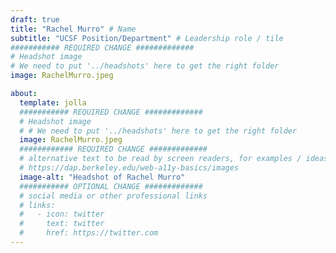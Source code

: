 ```yaml
---
draft: true
title: "Rachel Murro" # Name
subtitle: "UCSF Position/Department" # Leadership role / tile
########### REQUIRED CHANGE #############
# Headshot image 
# We need to put '../headshots' here to get the right folder
image: RachelMurro.jpeg

about:
  template: jolla
  ########### REQUIRED CHANGE #############
  # Headshot image 
  # # We need to put '../headshots' here to get the right folder
  image: RachelMurro.jpeg
  ############ REQUIRED CHANGE #############
  # alternative text to be read by screen readers, for examples / ideas see:
  # https://dap.berkeley.edu/web-a11y-basics/images
  image-alt: "Headshot of Rachel Murro"
  ########### OPTIONAL CHANGE #############
  # social media or other professional links
  # links:
  #   - icon: twitter
  #     text: twitter
  #     href: https://twitter.com
---
```

<!-- OPTIONAL CHANGE: INCLUDE A BIO HERE !-->

